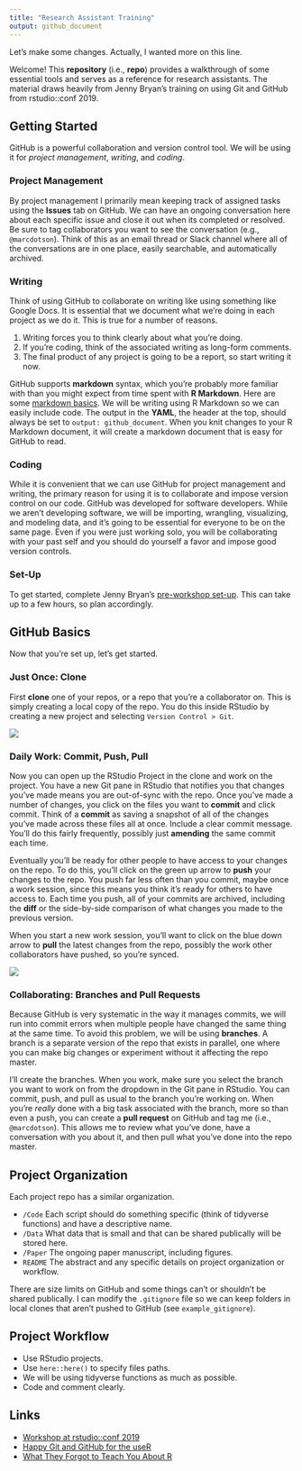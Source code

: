 ```yaml
---
title: "Research Assistant Training"
output: github_document
---
```


Let's make some changes. Actually, I wanted more on this line.

Welcome! This **repository** (i.e., **repo**) provides a walkthrough of some essential tools and serves as a reference for research assistants. The material draws heavily from Jenny Bryan's training on using Git and GitHub from rstudio::conf 2019.

## Getting Started

GitHub is a powerful collaboration and version control tool. We will be using it for *project management*, *writing*, and *coding*.

### Project Management

By project management I primarily mean keeping track of assigned tasks using the **Issues** tab on GitHub. We can have an ongoing conversation here about each specific issue and close it out when its completed or resolved. Be sure to tag collaborators you want to see the conversation (e.g., `@marcdotson`). Think of this as an email thread or Slack channel where all of the conversations are in one place, easily searchable, and automatically archived.

### Writing

Think of using GitHub to collaborate on writing like using something like Google Docs. It is essential that we document what we're doing in each project as we do it. This is true for a number of reasons.

1. Writing forces you to think clearly about what you're doing.
2. If you're coding, think of the associated writing as long-form comments.
3. The final product of any project is going to be a report, so start writing it now.

GitHub supports **markdown** syntax, which you're probably more familiar with than you might expect from time spent with **R Markdown**. Here are some [markdown basics](https://rmarkdown.rstudio.com/authoring_basics.html). We will be writing using R Markdown so we can easily include code. The output in the **YAML**, the header at the top, should always be set to `output: github_document`. When you knit changes to your R Markdown document, it will create a markdown document that is easy for GitHub to read.

### Coding

While it is convenient that we can use GitHub for project management and writing, the primary reason for using it is to collaborate and impose version control on our code. GitHub was developed for software developers. While we aren't developing software, we will be importing, wrangling, visualizing, and modeling data, and it's going to be essential for everyone to be on the same page. Even if you were just working solo, you will be collaborating with your past self and you should do yourself a favor and impose good version controls.

### Set-Up

To get started, complete Jenny Bryan's [pre-workshop set-up](https://happygitwithr.com/workshops.html?mkt_tok=eyJpIjoiT1RVelptVTNZams0T0dZMiIsInQiOiJlR0orVlVpaHZsRlwveWh5QUJPN2U1Q3BcL0pHVHo5RXJ5UkhabFlwVXM4NlEwcHhRTENQZmVxaEEyNnVLSkRFTTdVa0hyNjk4MkFHYUU1Nkt5VXNtRm9heFM3N3dnUFplZ1V5anpRTWdnWDVscE1lOUR6VzBHaGFQOUFhOGd1QkN3In0=#pre-workshop-set-up). This can take up to a few hours, so plan accordingly.

## GitHub Basics

Now that you're set up, let's get started.

### Just Once: Clone

First **clone** one of your repos, or a repo that you're a collaborator on. This is simply creating a local copy of the repo. You do this inside RStudio by creating a new project and selecting `Version Control > Git`.

![](Figures/clone.png)

### Daily Work: Commit, Push, Pull

Now you can open up the RStudio Project in the clone and work on the project. You have a new Git pane in RStudio that notifies you that changes you've made means you are out-of-sync with the repo. Once you've made a number of changes, you click on the files you want to **commit** and click commit. Think of a **commit** as saving a snapshot of all of the changes you've made across these files all at once. Include a clear commit message. You'll do this fairly frequently, possibly just **amending** the same commit each time.

Eventually you'll be ready for other people to have access to your changes on the repo. To do this, you'll click on the green up arrow to **push** your changes to the repo. You push far less often than you commit, maybe once a work session, since this means you think it's ready for others to have access to. Each time you push, all of your commits are archived, including the **diff** or the side-by-side comparison of what changes you made to the previous version.

When you start a new work session, you'll want to click on the blue down arrow to **pull** the latest changes from the repo, possibly the work other collaborators have pushed, so you're synced.

![](Figures/daily-work.png)

### Collaborating: Branches and Pull Requests

Because GitHub is very systematic in the way it manages commits, we will run into commit errors when multiple people have changed the same thing at the same time. To avoid this problem, we will be using **branches**. A branch is a separate version of the repo that exists in parallel, one where you can make big changes or experiment without it affecting the repo master.

I'll create the branches. When you work, make sure you select the branch you want to work on from the dropdown in the Git pane in RStudio. You can commit, push, and pull as usual to the branch you're working on. When you're *really* done with a big task associated with the branch, more so than even a push, you can create a **pull request** on GitHub and tag me (i.e., `@marcdotson`). This allows me to review what you've done, have a conversation with you about it, and then pull what you've done into the repo master.

## Project Organization

Each project repo has a similar organization.

* `/Code` Each script should do something specific (think of tidyverse functions) and have a descriptive name.
* `/Data` What data that is small and that can be shared publically will be stored here.
* `/Paper` The ongoing paper manuscript, including figures.
* `README` The abstract and any specific details on project organization or workflow.

There are size limits on GitHub and some things can't or shouldn't be shared publically. I can modify the `.gitignore` file so we can keep folders in local clones that aren't pushed to GitHub (see `example_gitignore`).

## Project Workflow

* Use RStudio projects.
* Use `here::here()` to specify files paths.
* We will be using tidyverse functions as much as possible.
* Code and comment clearly.

## Links

* [Workshop at rstudio::conf 2019](https://jennybc.github.io/wtf-2019-rsc/)
* [Happy Git and GitHub for the useR](https://happygitwithr.com)
* [What They Forgot to Teach You About R](https://whattheyforgot.org)
